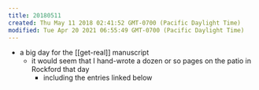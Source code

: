```yaml
---
title: 20180511
created: Thu May 11 2018 02:41:52 GMT-0700 (Pacific Daylight Time)
modified: Tue Apr 20 2021 06:55:49 GMT-0700 (Pacific Daylight Time)
---
```


- a big day for the [[get-real]] manuscript
  - it would seem that I hand-wrote a dozen or so pages on the patio in Rockford that day
    - including the entries linked below


